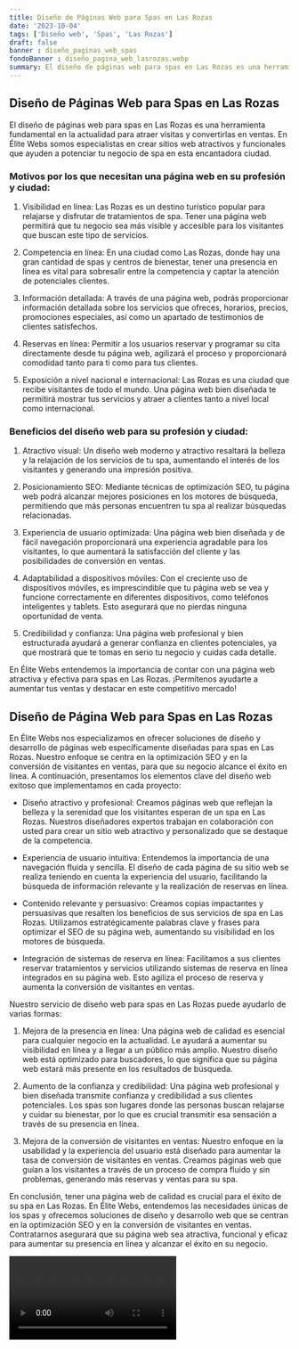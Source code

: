 ```yaml
---
title: Diseño de Páginas Web para Spas en Las Rozas
date: '2023-10-04'
tags: ['Diseño web', 'Spas', 'Las Rozas']
draft: false
banner : diseño_paginas_web_spas
fondoBanner : diseño_pagina_web_lasrozas.webp
summary: El diseño de páginas web para spas en Las Rozas es una herramienta fundamental en la actualidad para atraer visitas y convertirlas en ventas. En Élite Webs somos especialistas en crear sitios web atractivos y funcionales que ayuden a potenciar tu negocio de spa en esta encantadora ciudad.
---
```


## Diseño de Páginas Web para Spas en Las Rozas

El diseño de páginas web para spas en Las Rozas es una herramienta fundamental en la actualidad para atraer visitas y convertirlas en ventas. En Élite Webs somos especialistas en crear sitios web atractivos y funcionales que ayuden a potenciar tu negocio de spa en esta encantadora ciudad.

### Motivos por los que necesitan una página web en su profesión y ciudad:

1. Visibilidad en línea: Las Rozas es un destino turístico popular para relajarse y disfrutar de tratamientos de spa. Tener una página web permitirá que tu negocio sea más visible y accesible para los visitantes que buscan este tipo de servicios.

2. Competencia en línea: En una ciudad como Las Rozas, donde hay una gran cantidad de spas y centros de bienestar, tener una presencia en línea es vital para sobresalir entre la competencia y captar la atención de potenciales clientes.

3. Información detallada: A través de una página web, podrás proporcionar información detallada sobre los servicios que ofreces, horarios, precios, promociones especiales, así como un apartado de testimonios de clientes satisfechos.

4. Reservas en línea: Permitir a los usuarios reservar y programar su cita directamente desde tu página web, agilizará el proceso y proporcionará comodidad tanto para ti como para tus clientes.

5. Exposición a nivel nacional e internacional: Las Rozas es una ciudad que recibe visitantes de todo el mundo. Una página web bien diseñada te permitirá mostrar tus servicios y atraer a clientes tanto a nivel local como internacional.

### Beneficios del diseño web para su profesión y ciudad:

1. Atractivo visual: Un diseño web moderno y atractivo resaltará la belleza y la relajación de los servicios de tu spa, aumentando el interés de los visitantes y generando una impresión positiva.

2. Posicionamiento SEO: Mediante técnicas de optimización SEO, tu página web podrá alcanzar mejores posiciones en los motores de búsqueda, permitiendo que más personas encuentren tu spa al realizar búsquedas relacionadas.

3. Experiencia de usuario optimizada: Una página web bien diseñada y de fácil navegación proporcionará una experiencia agradable para los visitantes, lo que aumentará la satisfacción del cliente y las posibilidades de conversión en ventas.

4. Adaptabilidad a dispositivos móviles: Con el creciente uso de dispositivos móviles, es imprescindible que tu página web se vea y funcione correctamente en diferentes dispositivos, como teléfonos inteligentes y tablets. Esto asegurará que no pierdas ninguna oportunidad de venta.

5. Credibilidad y confianza: Una página web profesional y bien estructurada ayudará a generar confianza en clientes potenciales, ya que mostrará que te tomas en serio tu negocio y cuidas cada detalle.

En Élite Webs entendemos la importancia de contar con una página web atractiva y efectiva para spas en Las Rozas. ¡Permítenos ayudarte a aumentar tus ventas y destacar en este competitivo mercado!

<GifSeo />

<Cta />

## Diseño de Página Web para Spas en Las Rozas

En Élite Webs nos especializamos en ofrecer soluciones de diseño y desarrollo de páginas web específicamente diseñadas para spas en Las Rozas. Nuestro enfoque se centra en la optimización SEO y en la conversión de visitantes en ventas, para que su negocio alcance el éxito en línea. A continuación, presentamos los elementos clave del diseño web exitoso que implementamos en cada proyecto:

- Diseño atractivo y profesional: Creamos páginas web que reflejan la belleza y la serenidad que los visitantes esperan de un spa en Las Rozas. Nuestros diseñadores expertos trabajan en colaboración con usted para crear un sitio web atractivo y personalizado que se destaque de la competencia.

- Experiencia de usuario intuitiva: Entendemos la importancia de una navegación fluida y sencilla. El diseño de cada página de su sitio web se realiza teniendo en cuenta la experiencia del usuario, facilitando la búsqueda de información relevante y la realización de reservas en línea.

- Contenido relevante y persuasivo: Creamos copias impactantes y persuasivas que resalten los beneficios de sus servicios de spa en Las Rozas. Utilizamos estratégicamente palabras clave y frases para optimizar el SEO de su página web, aumentando su visibilidad en los motores de búsqueda.

- Integración de sistemas de reserva en línea: Facilitamos a sus clientes reservar tratamientos y servicios utilizando sistemas de reserva en línea integrados en su página web. Esto agiliza el proceso de reserva y aumenta la conversión de visitantes en ventas.

Nuestro servicio de diseño web para spas en Las Rozas puede ayudarlo de varias formas:

1. Mejora de la presencia en línea: Una página web de calidad es esencial para cualquier negocio en la actualidad. Le ayudará a aumentar su visibilidad en línea y a llegar a un público más amplio. Nuestro diseño web está optimizado para buscadores, lo que significa que su página web estará más presente en los resultados de búsqueda.

2. Aumento de la confianza y credibilidad: Una página web profesional y bien diseñada transmite confianza y credibilidad a sus clientes potenciales. Los spas son lugares donde las personas buscan relajarse y cuidar su bienestar, por lo que es crucial transmitir esa sensación a través de su presencia en línea.

3. Mejora de la conversión de visitantes en ventas: Nuestro enfoque en la usabilidad y la experiencia del usuario está diseñado para aumentar la tasa de conversión de visitantes en ventas. Creamos páginas web que guían a los visitantes a través de un proceso de compra fluido y sin problemas, generando más reservas y ventas para su spa.

En conclusión, tener una página web de calidad es crucial para el éxito de su spa en Las Rozas. En Élite Webs, entendemos las necesidades únicas de los spas y ofrecemos soluciones de diseño y desarrollo web que se centran en la optimización SEO y en la conversión de visitantes en ventas. Contratarnos asegurará que su página web sea atractiva, funcional y eficaz para aumentar su presencia en línea y alcanzar el éxito en su negocio.

<Video />

<CtaBot job='Spas' city='Las Rozas'/>

<Gmaps query='Las Rozas+españa+maps' />